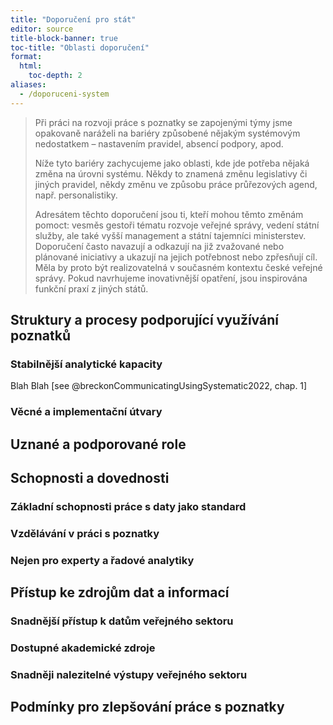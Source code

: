 ```yaml
---
title: "Doporučení pro stát"
editor: source
title-block-banner: true
toc-title: "Oblasti doporučení"
format:
  html:
    toc-depth: 2
aliases: 
  - /doporuceni-system
---
```


> Při práci na rozvoji práce s poznatky se zapojenými týmy jsme opakovaně naráželi na bariéry způsobené nějakým systémovým nedostatkem -- nastavením pravidel, absencí podpory, apod.
>
> Níže tyto bariéry zachycujeme jako oblasti, kde jde potřeba nějaká změna na úrovni systému. Někdy to znamená změnu legislativy či jiných pravidel, někdy změnu ve způsobu práce průřezových agend, např. personalistiky.
>
> Adresátem těchto doporučení jsou ti, kteří mohou těmto změnám pomoct: vesměs gestoři tématu rozvoje veřejné správy, vedení státní služby, ale také vyšší management a státní tajemníci ministerstev.
> Doporučení často navazují a odkazují na již zvažované nebo plánované iniciativy a ukazují na jejich potřebnost nebo zpřesňují cíl. Měla by proto být realizovatelná v současném kontextu české veřejné správy. Pokud navrhujeme inovativnější opatření, jsou inspirována funkční praxí z jiných států.

## Struktury a procesy podporující využívání poznatků

### Stabilnější analytické kapacity

Blah Blah [see @breckonCommunicatingUsingSystematic2022, chap. 1]

### Věcné a implementační útvary

## Uznané a podporované role

## Schopnosti a dovednosti

### Základní schopnosti práce s daty jako standard

### Vzdělávání v práci s poznatky

### Nejen pro experty a řadové analytiky


## Přístup ke zdrojům dat a informací

### Snadnější přístup k datům veřejného sektoru

### Dostupné akademické zdroje

### Snadněji nalezitelné výstupy veřejného sektoru

## Podmínky pro zlepšování práce s poznatky

